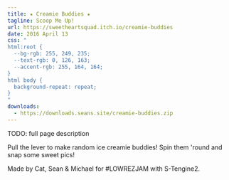 ```yaml
---
title: ★ Creamie Buddies ★
tagline: Scoop Me Up!
url: https://sweetheartsquad.itch.io/creamie-buddies
date: 2016 April 13
css: "
html:root {
  --bg-rgb: 255, 249, 235;
  --text-rgb: 0, 126, 163;
  --accent-rgb: 255, 164, 164;
}
html body {
  background-repeat: repeat;
}
"
downloads:
  - https://downloads.seans.site/creamie-buddies.zip
---
```


TODO: full page description


Pull the lever to make random ice creamie buddies! Spin them 'round and snap some sweet pics!

Made by Cat, Sean & Michael for #LOWREZJAM with S-Tengine2.
